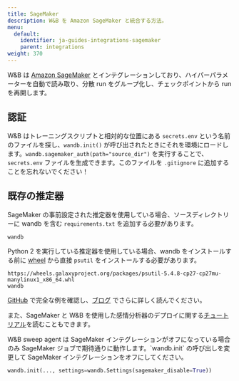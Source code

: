 ```yaml
---
title: SageMaker
description: W&B を Amazon SageMaker と統合する方法。
menu:
  default:
    identifier: ja-guides-integrations-sagemaker
    parent: integrations
weight: 370
---
```


W&B は [Amazon SageMaker](https://aws.amazon.com/sagemaker/) とインテグレーションしており、ハイパーパラメーターを自動で読み取り、分散 run をグループ化し、チェックポイントから run を再開します。

## 認証

W&B はトレーニングスクリプトと相対的な位置にある `secrets.env` という名前のファイルを探し、`wandb.init()` が呼び出されたときにそれを環境にロードします。`wandb.sagemaker_auth(path="source_dir")` を実行することで、`secrets.env` ファイルを生成できます。このファイルを `.gitignore` に追加することを忘れないでください！

## 既存の推定器

SageMaker の事前設定された推定器を使用している場合、ソースディレクトリーに wandb を含む `requirements.txt` を追加する必要があります。

```text
wandb
```

Python 2 を実行している推定器を使用している場合、wandb をインストールする前に [wheel](https://pythonwheels.com) から直接 `psutil` をインストールする必要があります。

```text
https://wheels.galaxyproject.org/packages/psutil-5.4.8-cp27-cp27mu-manylinux1_x86_64.whl
wandb
```

[GitHub](https://github.com/wandb/examples/tree/master/examples/pytorch/pytorch-cifar10-sagemaker) で完全な例を確認し、[ブログ](https://wandb.ai/site/articles/running-sweeps-with-sagemaker) でさらに詳しく読んでください。

また、SageMaker と W&B を使用した感情分析器のデプロイに関する[チュートリアル](https://wandb.ai/authors/sagemaker/reports/Deploy-Sentiment-Analyzer-Using-SageMaker-and-W-B--VmlldzoxODA1ODE)を読むこともできます。

<Warning>
W&B sweep agent は SageMaker インテグレーションがオフになっている場合のみ SageMaker ジョブで期待通りに動作します。`wandb.init` の呼び出しを変更して SageMaker インテグレーションをオフにしてください。

```python
wandb.init(..., settings=wandb.Settings(sagemaker_disable=True))
```
</Warning>